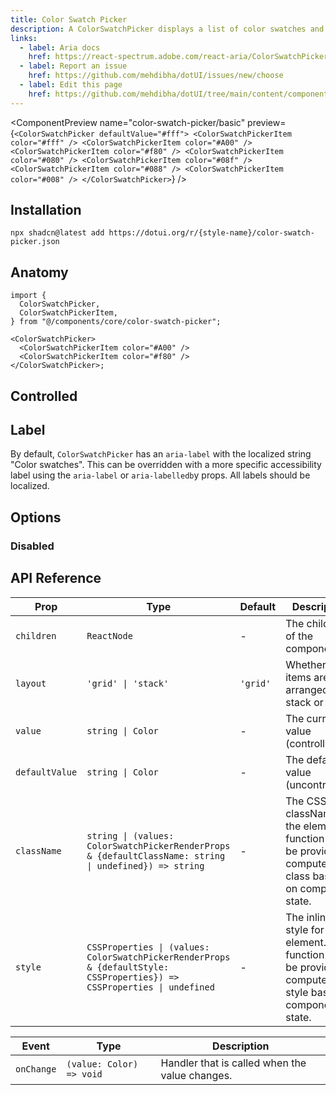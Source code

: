 ```yaml
---
title: Color Swatch Picker
description: A ColorSwatchPicker displays a list of color swatches and allows a user to select one of them.
links:
  - label: Aria docs
    href: https://react-spectrum.adobe.com/react-aria/ColorSwatchPicker.html
  - label: Report an issue
    href: https://github.com/mehdibha/dotUI/issues/new/choose
  - label: Edit this page
    href: https://github.com/mehdibha/dotUI/tree/main/content/components/colors/color-swatch-picker.mdx?plain=1
---
```


<ComponentPreview
  name="color-swatch-picker/basic"
  preview={`<ColorSwatchPicker defaultValue="#fff">
    <ColorSwatchPickerItem color="#fff" />
    <ColorSwatchPickerItem color="#A00" />
    <ColorSwatchPickerItem color="#f80" />
    <ColorSwatchPickerItem color="#080" />
    <ColorSwatchPickerItem color="#08f" />
    <ColorSwatchPickerItem color="#088" />
    <ColorSwatchPickerItem color="#008" />
  </ColorSwatchPicker>`}
/>

## Installation

```package-install
npx shadcn@latest add https://dotui.org/r/{style-name}/color-swatch-picker.json
```

## Anatomy

```tsx
import {
  ColorSwatchPicker,
  ColorSwatchPickerItem,
} from "@/components/core/color-swatch-picker";

<ColorSwatchPicker>
  <ColorSwatchPickerItem color="#A00" />
  <ColorSwatchPickerItem color="#f80" />
</ColorSwatchPicker>;
```

## Controlled

<ComponentPreview name="color-swatch-picker/controlled" />

## Label

By default, `ColorSwatchPicker` has an `aria-label` with the localized string "Color swatches". This can be overridden with a more specific accessibility label using the `aria-label` or `aria-labelledb`y props. All labels should be localized.

## Options

### Disabled

<ComponentPreview name="color-swatch-picker/disabled" />

## API Reference

| Prop           | Type                                                                                                                    | Default  | Description                                                                                                  |
| -------------- | ----------------------------------------------------------------------------------------------------------------------- | -------- | ------------------------------------------------------------------------------------------------------------ |
| `children`     | `ReactNode`                                                                                                             | -        | The children of the component.                                                                               |
| `layout`       | `'grid' \| 'stack'`                                                                                                     | `'grid'` | Whether the items are arranged in a stack or grid.                                                           |
| `value`        | `string \| Color`                                                                                                       | -        | The current value (controlled).                                                                              |
| `defaultValue` | `string \| Color`                                                                                                       | -        | The default value (uncontrolled).                                                                            |
| `className`    | `string \| (values: ColorSwatchPickerRenderProps & {defaultClassName: string \| undefined}) => string`                  | -        | The CSS className for the element. A function may be provided to compute the class based on component state. |
| `style`        | `CSSProperties \| (values: ColorSwatchPickerRenderProps & {defaultStyle: CSSProperties}) => CSSProperties \| undefined` | -        | The inline style for the element. A function may be provided to compute the style based on component state.  |

| Event      | Type                     | Description                                    |
| ---------- | ------------------------ | ---------------------------------------------- |
| `onChange` | `(value: Color) => void` | Handler that is called when the value changes. |
